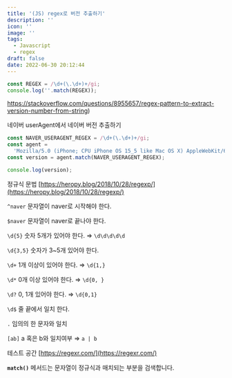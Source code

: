 ```yaml
---
title: '(JS) regex로 버전 추출하기'
description: ''
icon: ''
image: ''
tags:
  - Javascript
  - regex
draft: false
date: 2022-06-30 20:12:44
---
```


```jsx
const REGEX = /\d+(\.\d+)+/gi;
console.log(''.match(REGEX));
```

https://stackoverflow.com/questions/8955657/regex-pattern-to-extract-version-number-from-string)

네이버 userAgent에서 네이버 버전 추출하기

```jsx
const NAVER_USERAGENT_REGEX = /\d+(\.\d+)+/gi;
const agent =
  'Mozilla/5.0 (iPhone; CPU iPhone OS 15_5 like Mac OS X) AppleWebKit/605.1.15 (KHTML, like Gecko) Version/15.5 Mobile/15E148 Safari/605.1 NAVER(inapp; search; 1010; 11.12.7; 12MINI)';
const version = agent.match(NAVER_USERAGENT_REGEX);

console.log(version);
```

정규식 문법
[https://heropy.blog/2018/10/28/regexp/](https://heropy.blog/2018/10/28/regexp/)

`^naver` 문자열이 naver로 시작해야 한다.

`$naver` 문자열이 naver로 끝나야 한다.

`\d{5}` 숫자 5개가 있어야 한다. ⇒ `\d\d\d\d\d`

`\d{3,5}` 숫자가 3~5개 있어야 한다.

`\d+` 1개 이상이 있어야 한다. ⇒ `\d{1,}`

`\d*` 0개 이상 있어야 한다. ⇒ `\d{0, }`

`\d?` 0, 1개 있어야 한다. ⇒ `\d{0,1}`

`\d$` 줄 끝에서 일치 한다.

`.` 임의의 한 문자와 일치

`[ab]` a 혹은 b와 일치여부 ⇒ `a | b`

테스트 공간
[https://regexr.com/](https://regexr.com/)

**`match()`**
메서드는 문자열이 정규식과 매치되는 부분을 검색합니다.
